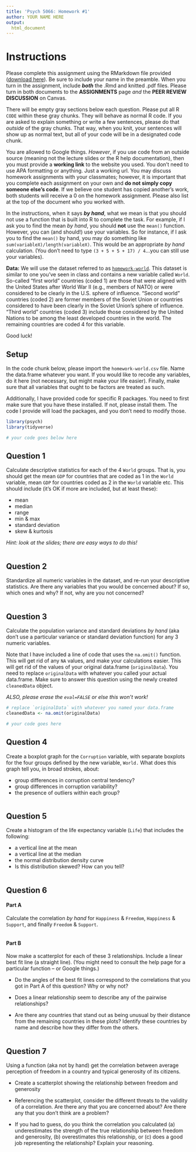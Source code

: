 ```yaml
---
title: 'Psych 5066: Homework #1'
author: YOUR NAME HERE
output: 
  html_document
---
```


# Instructions

Please complete this assignment using the RMarkdown file provided (<a href="homework_1.Rmd" download="homework_1.Rmd">download here</a>). Be sure to include your name in the preamble. When you turn in the assignment, include **_both_** the .Rmd and knitted .pdf files. Please turn in both documents to the **ASSIGNMENTS** page *and* the **PEER REVIEW DISCUSSION** on Canvas.

There will be empty gray sections below each question. Please put all R `CODE` within these gray chunks. They will behave as normal R code. If you are asked to explain something or write a few sentences, please do that *outside* of the gray chunks. That way, when you knit, your sentences will show up as normal text, but all of your code will be in a designated code chunk.

You are allowed to Google things. *However*, if you use code from an outside source (meaning not the lecture slides or the R help documentation), then you must provide a **working link** to the website you used. You don't need to use APA formatting or anything. Just a working url. You may discuss homework assignments with your classmates; however, it is important that you complete each assignment on your own and **do not simply copy someone else’s code**. If we believe one student has copied another’s work, both students will receive a 0 on the homework assignment. Please also list at the top of the document who you worked with. 

In the instructions, when it says **_by hand_**, what we mean is that you should not use a function that is built into R to complete the task. For example, if I ask you to find the mean *by hand*, you should **not** use the `mean()` function. However, you can (and should!) use your variables. So for instance, if I ask you to find the `mean()` by hand, you may do something like `sum(variableX)/length(variableX)`. This would be an appropriate *by hand* calculation. (You don't need to type `(3 + 5 + 5 + 17) / 4`...you can still use your variables). 

**Data:** We will use the dataset referred to as [`homework-world`](../data/homework-world.csv). This dataset is similar to one you've seen in class and contains a new variable called `World`. So-called "first world" countries (coded 1) are those that were aligned with the United States after World War II (e.g., members of NATO) or were considered to be clearly in the U.S. sphere of influence. "Second world" countries (coded 2) are former members of the Soviet Union or countries considered to have been clearly in the Soviet Union’s sphere of influence. "Third world" countries (coded 3) include those considered by the United Nations to be among the least developed countries in the world. The remaining countries are coded 4 for this variable.

Good luck!

## Setup
In the code chunk below, please import the `homework-world.csv` file. Name the data.frame whatever you want. If you would like to recode any variables, do it here (not necessary, but might make your life easier). Finally, make sure that all variables that ought to be factors are treated as such.

Additionally, I have provided code for specific R packages. You need to first make sure that you have these installed. If not, please install them. The code I provide will load the packages, and you don't need to modify those. 

```r
library(psych)
library(tidyverse)

# your code goes below here

```


## Question 1
Calculate descriptive statistics for each of the 4 `World` groups. That is, you should get the mean `GDP` for countries that are coded as 1 in the `World` variable, mean `GDP` for countries coded as 2 in the `World` variable etc. This should include (it's OK if more are included, but at least these): 

- mean
- median
- range
- min & max
- standard deviation
- skew & kurtosis

*Hint: look at the slides; there are easy ways to do this!*

```r

```

## Question 2
Standardize all numeric variables in the dataset, and re-run your descriptive statistics. Are there any variables that you would be concerned about? If so, which ones and why? If not, why are you not concerned?

```r

```

## Question 3
Calculate the population variance and standard deviations *by hand* (aka don't use a particular variance or standard deviation function) for any 3 numeric variables.

Note that I have included a line of code that uses the `na.omit()` function. This will get rid of any `NA` values, and make your calculations easier. This will get rid of the values of your original data.frame (`originalData`). You need to replace `originalData` with whatever you called your actual data.frame. Make sure to answer this question using the newly created `cleanedData` object.

*ALSO, please erase the `eval=FALSE` or else this won't work!*

```r
# replace `originalData` with whatever you named your data.frame
cleanedData <- na.omit(originalData)

# your code goes here

```

## Question 4
Create a boxplot graph for the `Corruption` variable, with separate boxplots for the four groups defined by the new variable, `World.` What does this graph tell you, in broad strokes, about:

  - group differences in corruption central tendency?
  - group differences in corruption variability?
  - the presence of outliers within each group?
  
```r

```

## Question 5
Create a histogram of the life expectancy variable (`Life`) that includes the following:

  - a vertical line at the mean
  - a vertical line at the median
  - the normal distribution density curve
  - Is this distribution skewed? How can you tell?

```r

```

## Question 6
#### Part A
Calculate the correlation *by hand* for `Happiness` & `Freedom`, `Happiness` & `Support`, and finally `Freedom` & `Support`. 

```r

```

#### Part B
Now make a scatterplot for each of these 3 relationships. Include a linear best fit line (a straight line). (You might need to consult the help page for a particular function -- or Google things.)

   - Do the angles of the best fit lines correspond to the correlations that you got in Part A of this question? Why or why not?
   
   - Does a linear relationship seem to describe any of the pairwise relationships?
   
   - Are there any countries that stand out as being unusual by their distance from the remaining countries in these plots? Identify these countries by name and describe how they differ from the others.

```r

```

## Question 7
Using a function (aka not by hand) get the correlation between average perception of freedom in a country and typical generosity of its citizens. 

  - Create a scatterplot showing the relationship between freedom and generosity
  
  - Referencing the scatterplot, consider the different threats to the validity of a correlation. Are there any that you are concerned about? Are there any that you don't think are a problem?
  
  - If you had to guess, do you think the correlation you calculated (a) underestimates the strength of the true relationship between freedom and generosity, (b) overestimates this relationship, or (c) does a good job representing the relationship? Explain your reasoning.
  
```r

```
